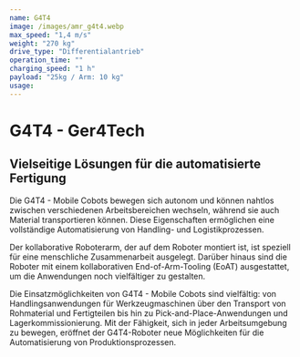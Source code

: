 ```yaml
---
name: G4T4
image: /images/amr_g4t4.webp
max_speed: "1,4 m/s"
weight: "270 kg"
drive_type: "Differentialantrieb"
operation_time: ""
charging_speed: "1 h"
payload: "25kg / Arm: 10 kg"
usage:
---
```


# G4T4 - Ger4Tech

## Vielseitige Lösungen für die automatisierte Fertigung

Die G4T4 - Mobile Cobots bewegen sich autonom und können nahtlos zwischen verschiedenen Arbeitsbereichen wechseln, während sie auch Material transportieren können. Diese Eigenschaften ermöglichen eine vollständige Automatisierung von Handling- und Logistikprozessen.

Der kollaborative Roboterarm, der auf dem Roboter montiert ist, ist speziell für eine menschliche Zusammenarbeit ausgelegt. Darüber hinaus sind die Roboter mit einem kollaborativen End-of-Arm-Tooling (EoAT) ausgestattet, um die Anwendungen noch vielfältiger zu gestalten.

Die Einsatzmöglichkeiten von G4T4 - Mobile Cobots sind vielfältig: von Handlingsanwendungen für Werkzeugmaschinen über den Transport von Rohmaterial und Fertigteilen bis hin zu Pick-and-Place-Anwendungen und Lagerkommissionierung. Mit der Fähigkeit, sich in jeder Arbeitsumgebung zu bewegen, eröffnet der G4T4-Roboter neue Möglichkeiten für die Automatisierung von Produktionsprozessen.
